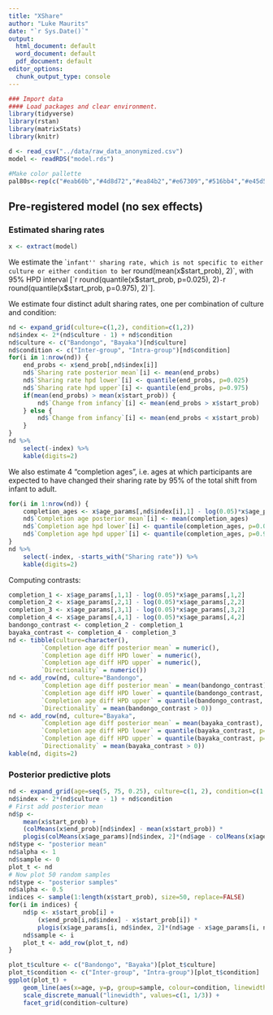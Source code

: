 ```yaml
---
title: "XShare"
author: "Luke Maurits"
date: "`r Sys.Date()`"
output:
  html_document: default
  word_document: default
  pdf_document: default
editor_options:
  chunk_output_type: console
---
```


```r
### Import data
#### Load packages and clear environment.
library(tidyverse)
library(rstan)
library(matrixStats)
library(knitr)

d <- read_csv("../data/raw_data_anonymized.csv")
model <- readRDS("model.rds")

#Make color pallette
pal80s<-rep(c("#eab60b","#4d8d72","#ea84b2","#e67309","#516bb4","#e45d5c","#9c84e8","#7ed2e8","#e9b50d"),20)
```

## Pre-registered model (no sex effects)

### Estimated sharing rates

```r
x <- extract(model)
```

We estimate the ``infant'' sharing rate, which is not specific to either culture or either condition to be `r round(mean(x$start_prob), 2)`, with 95% HPD interval [`r round(quantile(x$start_prob, p=0.025), 2)` - `r round(quantile(x$start_prob, p=0.975), 2)`].

We estimate four distinct adult sharing rates, one per combination of culture and condition:

```r
nd <- expand_grid(culture=c(1,2), condition=c(1,2))
nd$index <- 2*(nd$culture - 1) + nd$condition
nd$culture <- c("Bandongo", "Bayaka")[nd$culture]
nd$condition <- c("Inter-group", "Intra-group")[nd$condition]
for(i in 1:nrow(nd)) {
	end_probs <- x$end_prob[,nd$index[i]]
	nd$`Sharing rate posterior mean`[i] <- mean(end_probs)
	nd$`Sharing rate hpd lower`[i] <- quantile(end_probs, p=0.025)
	nd$`Sharing rate hpd upper`[i] <- quantile(end_probs, p=0.975)
	if(mean(end_probs) > mean(x$start_prob)) {
		nd$`Change from infancy`[i] <- mean(end_probs > x$start_prob)
	} else {
		nd$`Change from infancy`[i] <- mean(end_probs < x$start_prob)
	}
}
nd %>%
	select(-index) %>%
	kable(digits=2)
```

We also estimate 4 "completion ages", i.e. ages at which participants are expected to have changed their sharing rate by 95% of the total shift from infant to adult.

```r
for(i in 1:nrow(nd)) {
	completion_ages <- x$age_params[,nd$index[i],1] - log(0.05)*x$age_params[,nd$index[i],2]
	nd$`Completion age posterior mean`[i] <- mean(completion_ages)
	nd$`Completion age hpd lower`[i] <- quantile(completion_ages, p=0.025)
	nd$`Completion age hpd upper`[i] <- quantile(completion_ages, p=0.975)
}
nd %>%
	select(-index, -starts_with("Sharing rate")) %>%
	kable(digits=2)
```

Computing contrasts:

```r
completion_1 <- x$age_params[,1,1] - log(0.05)*x$age_params[,1,2]
completion_2 <- x$age_params[,2,1] - log(0.05)*x$age_params[,2,2]
completion_3 <- x$age_params[,3,1] - log(0.05)*x$age_params[,3,2]
completion_4 <- x$age_params[,4,1] - log(0.05)*x$age_params[,4,2]
bandongo_contrast <- completion_2 - completion_1
bayaka_contrast <- completion_4 - completion_3
nd <- tibble(culture=character(),
	     `Completion age diff posterior mean` = numeric(),
	     `Completion age diff HPD lower` = numeric(),
	     `Completion age diff HPD upper` = numeric(),
	     `Directionality` = numeric())
nd <- add_row(nd, culture="Bandongo", 
	     `Completion age diff posterior mean` = mean(bandongo_contrast),
	     `Completion age diff HPD lower` = quantile(bandongo_contrast, p=0.025),
	     `Completion age diff HPD upper` = quantile(bandongo_contrast, p=0.975),
	     `Directionality` = mean(bandongo_contrast > 0))
nd <- add_row(nd, culture="Bayaka", 
	     `Completion age diff posterior mean` = mean(bayaka_contrast),
	     `Completion age diff HPD lower` = quantile(bayaka_contrast, p=0.025),
	     `Completion age diff HPD upper` = quantile(bayaka_contrast, p=0.975),
	     `Directionality` = mean(bayaka_contrast > 0))
kable(nd, digits=2)
```

### Posterior predictive plots

```r
nd <- expand_grid(age=seq(5, 75, 0.25), culture=c(1, 2), condition=c(1, 2))
nd$index <- 2*(nd$culture - 1) + nd$condition
# First add posterior mean
nd$p <-
	mean(x$start_prob) +
	(colMeans(x$end_prob)[nd$index] - mean(x$start_prob)) *
	plogis(colMeans(x$age_params)[nd$index, 2]*(nd$age - colMeans(x$age_params)[nd$index, 1] ))
nd$type <- "posterior mean"
nd$alpha <- 1
nd$sample <- 0
plot_t <- nd
# Now plot 50 random samples
nd$type <- "posterior samples"
nd$alpha <- 0.5
indices <- sample(1:length(x$start_prob), size=50, replace=FALSE)
for(i in indices) {
	nd$p <- x$start_prob[i] +
		(x$end_prob[i,nd$index] - x$start_prob[i]) *
		plogis(x$age_params[i, nd$index, 2]*(nd$age - x$age_params[i, nd$index, 1] ))
	nd$sample <- i
	plot_t <- add_row(plot_t, nd)
}

plot_t$culture <- c("Bandongo", "Bayaka")[plot_t$culture]
plot_t$condition <- c("Inter-group", "Intra-group")[plot_t$condition]
ggplot(plot_t) +
	geom_line(aes(x=age, y=p, group=sample, colour=condition, linewidth=type, alpha=alpha)) +
	scale_discrete_manual("linewidth", values=c(1, 1/3)) +
	facet_grid(condition~culture)
```
